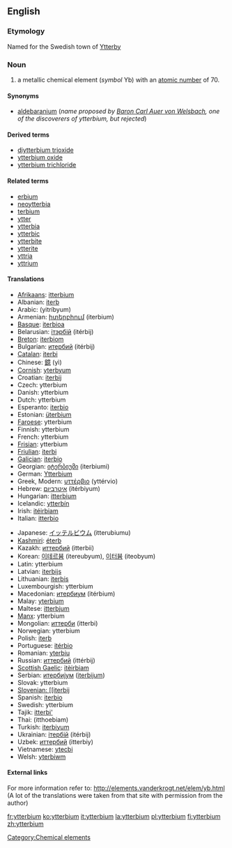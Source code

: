 {{see|Ytterbium}}
==English==
{{elements|Yb|thulium|Tm|lutetium|Lu}}

===Etymology===
Named for the Swedish town of [[w:Ytterby|Ytterby]]

=== Noun ===
{{en-noun-unc}}
{{wikipedia}}

# a metallic chemical element (''symbol'' Yb) with an [[atomic number]] of 70.

====Synonyms====
*[[aldebaranium]] (''name proposed by [[w:Carl Auer von Welsbach|Baron Carl Auer von Welsbach]], one of the discoverers of ytterbium, but rejected'')

====Derived terms====
*[[diytterbium trioxide]]
*[[ytterbium oxide]]
*[[ytterbium trichloride]]

====Related terms====
*[[erbium]]<!--same etymology-->
*[[neoytterbia]]
*[[terbium]]<!--same etymology-->
*[[ytter]]
*[[ytterbia]]
*[[ytterbic]]
*[[ytterbite]]
*[[ytterite]]
*[[yttria]]
*[[yttrium]]<!--same etymology-->

==== Translations ====
{{top}}
*[[Afrikaans]]: [[itterbium]]
*Albanian: [[iterb]]
*Arabic: {{ARchar|[[يتربيوم]]}} (yitríbyum) {{m}}
*Armenian: [[իտերբիում]] (iterbium)
*[[Basque]]: [[iterbioa]]
*Belarusian: [[iтэрбiй]] (itérbij) {{m}}
*[[Breton]]: [[iterbiom]]
*Bulgarian: [[итербий]] (itérbij) {{m}}
*[[Catalan]]: [[iterbi]]
*Chinese: [[鐿]] (yì)
*[[Cornish]]: [[yterbyum]]
*Croatian: [[iterbij]]
*Czech: ytterbium
*Danish: ytterbium
*Dutch: ytterbium {{n}}
*Esperanto: [[iterbio]]
*Estonian: [[üterbium]]
*[[Faroese]]: ytterbium
*Finnish: ytterbium
*French: ytterbium {{m}}
*[[Frisian]]: ytterbium
*[[Friulian]]: [[iterbi]]
*[[Galician]]: [[iterbio]]
*Georgian: [[იტერბიუმი]] (iterbiumi)
*German: [[Ytterbium]] {{n}}
*Greek, Modern: [[υττέρβιο]] (yttérvio) {{n}}
*Hebrew: [[איטרביום]] (itérbiyum)
*Hungarian: [[itterbium]]
*Icelandic: [[ytterbín]]
*Irish: [[itéirbiam]]
*Italian: [[itterbio]] {{m}}
{{mid}}
*Japanese: [[イッテルビウム]] (itterubiumu)
*[[Kashmiri]]: [[éterb]]
*Kazakh: [[иттербий]] (itterbii)
*Korean: [[이테르븀]] (itereubyum), [[이터븀]] (iteobyum)
*Latin: ytterbium
*Latvian: [[iterbijs]]
*Lithuanian: [[iterbis]]
*Luxembourgish: ytterbium
*Macedonian: [[итербиум]] (itérbium) {{m}}
*Malay: [[yterbium]]
*Maltese: [[itterbjum]]
*[[Manx]]: ytterbium
*Mongolian: [[иттерби]] (itterbi)
*Norwegian: ytterbium
*Polish: [[iterb]] {{m}}
*Portuguese: [[itérbio]] {{m}}
*Romanian: [[yterbiu]] {{n}}
*Russian: [[иттербий]] (ittérbij) {{m}}
*[[Scottish Gaelic]]: [[itèirbiam]]
*Serbian: [[итербиjум]] ([[iterbijum]]) {{m}}
*Slovak: ytterbium
*[[Slovenian: [[iterbij]]
*Spanish: [[iterbio]] {{m}}
*Swedish: ytterbium
*Tajik: [[itterbi']]
*Thai: {{THchar|[[อิตเทอร์เบียม]]}} (itthoebiam)
*Turkish: [[iterbiyum]]
*Ukrainian: [[iтербiй]] (itérbij) {{m}}
*Uzbek: [[иттербий]] (itterbiy)
*Vietnamese: [[ytecbi]]
*Welsh: [[yterbiwm]]
{{bottom}}

====External links====
For more information refer to:
http://elements.vanderkrogt.net/elem/yb.html
(A lot of the translations were taken from that site with permission from the author)

[[Category:Chemical elements]]

[[fr:ytterbium]]
[[ko:ytterbium]]
[[it:ytterbium]]
[[la:ytterbium]]
[[pl:ytterbium]]
[[fi:ytterbium]]
[[zh:ytterbium]]